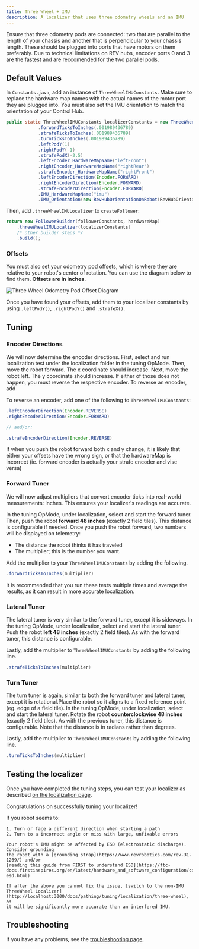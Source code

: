 ```yaml
---
title: Three Wheel + IMU
description: A localizer that uses three odometry wheels and an IMU
---
```


<Callout title="Prerequisites" type="info">
  Ensure that three odometry pods are connected: two that are parallel to the length
  of your chassis and another that is perpendicular to your chassis length. These should be plugged 
  into ports that have motors on them preferably. Due to technical limitations on REV hubs, encoder ports
  0 and 3 are the fastest and are reccomended for the two parallel pods.
</Callout>

## Default Values
In `Constants.java`, add an instance of `ThreeWheelIMUConstants`. Make sure to replace the hardware map names 
with the actual names of the motor port they are plugged into. You must also set the IMU orientation to match the orientation of your Control Hub.

```java title="Constants.java"
public static ThreeWheelIMUConstants localizerConstants = new ThreeWheelIMUConstants()
            .forwardTicksToInches(.001989436789)
            .strafeTicksToInches(.001989436789)
            .turnTicksToInches(.001989436789)
            .leftPodY(1)
            .rightPodY(-1)
            .strafePodX(-2.5)
            .leftEncoder_HardwareMapName("leftFront")
            .rightEncoder_HardwareMapName("rightRear")
            .strafeEncoder_HardwareMapName("rightFront")
            .leftEncoderDirection(Encoder.FORWARD)
            .rightEncoderDirection(Encoder.FORWARD)
            .strafeEncoderDirection(Encoder.FORWARD)
            .IMU_HardwareMapName("imu")
            .IMU_Orientation(new RevHubOrientationOnRobot(RevHubOrientationOnRobot.LogoFacingDirection.UP, RevHubOrientationOnRobot.UsbFacingDirection.LEFT));
```

Then, add `.threeWheelIMULocalizer` to `createFollower`:

```java title="Constants.java"
return new FollowerBuilder(followerConstants, hardwareMap)
    .threeWheelIMULocalizer(localizerConstants)
    /* other builder steps */
    .build();
```

### Offsets

You must also set your odometry pod offsets, which is where they are
relative to your robot's center of rotation. You can use the diagram below
to find them. **Offsets are in inches.**

![Three Wheel Odometry Pod Offset Diagram](/docs/odometry.png)

Once you have found your offsets, add them to your localizer constants by
using `.leftPodY()`, `.rightPodY()` and `.strafeX()`.

## Tuning

### Encoder Directions

We will now determine the encoder directions. First, select and run
localization test under the localization folder in the tuning OpMode. Then,
move the robot forward. The x coordinate should increase. Next, move the
robot left. The y coordinate should increase. If either of those does not
happen, you must reverse the respective encoder. To reverse an encoder, add

To reverse an encoder, add one of the following to `ThreeWheelIMUConstants`:

```java title="Constants.java"
.leftEncoderDirection(Encoder.REVERSE)
.rightEncoderDirection(Encoder.FORWARD)

// and/or:

.strafeEncoderDirection(Encoder.REVERSE)
```

<Callout title="Important" type="warning">
  If when you push the robot forward both x and y change, it is likely that either your offsets have the wrong sign,
  or that the hardwareMap is incorrect (ie. forward encoder is actually your strafe encoder and vise versa)
</Callout>

### Forward Tuner

We will now adjust multipliers that convert encoder ticks into real-world
measurements: inches. This ensures your localizer's readings are accurate.

In the tuning OpMode, under localization, select and start the forward tuner.
Then, push the robot **forward 48 inches** (exactly 2 field tiles). This
distance is configurable if needed. Once you push the robot forward, two
numbers will be displayed on telemetry:

- The distance the robot thinks it has traveled
- The multiplier; this is the number you want.

Add the multiplier to your `ThreeWheelIMUConstants` by adding the following.

```java title="Constants.java"
.forwardTicksToInches(multiplier)
```

<Callout title="Tip" type="info">
  It is recommended that you run these tests multiple times and average the results, 
  as it can result in more accurate localization.
</Callout>

### Lateral Tuner

The lateral tuner is very similar to the forward tuner, except it is
sideways. In the tuning OpMode, under localization, select and start the
lateral tuner. Push the robot **left 48 inches** (exactly 2 field tiles). As
with the forward tuner, this distance is configurable.

Lastly, add the multiplier to `ThreeWheelIMUConstants` by adding the following line.

```java title="Constants.java"
.strafeTicksToInches(multiplier)
```

### Turn Tuner

The turn tuner is again, similar to both the forward tuner and lateral tuner, except it is
rotational.Place the robot so it aligns to a fixed reference point (eg. edge of a field tile). 
In the tuning OpMode, under localization, select and start the
lateral tuner. Rotate the robot **counterclockwise 48 inches** (exactly 2 field tiles). As
with the previous tuner, this distance is configurable. Note that the distance is in radians
rather than degrees.

Lastly, add the multiplier to `ThreeWheelIMUConstants` by adding the following line.

```java title="Constants.java"
.turnTicksToInches(multiplier)
```

## Testing the localizer

Once you have completed the tuning steps, you can test your localizer as
described
[on the localization page](/docs/pathing/tuning/localization#localization-test).

Congratulations on successfully tuning your localizer!

<Callout title="Note on ESD" type="warning">
    If you robot seems to:

    1. Turn or face a different direction when starting a path
    2. Turn to a incorrect angle or miss with large, unfixable errors

    Your robot's IMU might be affected by ESD (electrostatic discharge). Consider grounding
    the robot with a [grounding strap](https://www.revrobotics.com/rev-31-1269/) and/or 
    [reading this guide from FIRST to understand ESD](https://ftc-docs.firstinspires.org/en/latest/hardware_and_software_configuration/configuring/managing_esd/managing-esd.html)

    If after the above you cannot fix the issue, [switch to the non-IMU ThreeWheel Localizer](http://localhost:3000/docs/pathing/tuning/localization/three-wheel), as
    it will be significantly more accurate than an interfered IMU.
</Callout>

## Troubleshooting

If you have any problems, see the [troubleshooting page](/docs/pathing/tuning/troubleshooting).